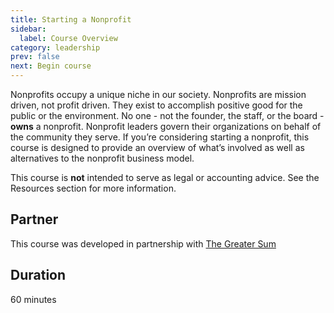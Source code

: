 ```yaml
---
title: Starting a Nonprofit
sidebar:
  label: Course Overview
category: leadership
prev: false
next: Begin course
---
```

Nonprofits occupy a unique niche in our society. Nonprofits are mission driven, not profit driven. They exist to accomplish positive good for the public or the environment. No one - not the founder, the staff, or the board - **owns** a nonprofit. Nonprofit leaders govern their organizations on behalf of the community they serve. If you’re considering starting a nonprofit, this course is designed to provide an overview of what’s involved as well as alternatives to the nonprofit business model.

This course is **not** intended to serve as legal or accounting advice. See the Resources section for more information.

## Partner

This course was developed in partnership with [The Greater Sum](https://thegreatersum.org)

## Duration

60 minutes
